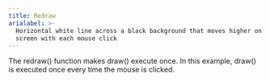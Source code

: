 ```yaml
---
title: Redraw
arialabel: >-
  Horizontal white line across a black background that moves higher on the
  screen with each mouse click
---
```



The redraw() function makes draw() execute once. In this example,
draw() is executed once every time the mouse is clicked.
